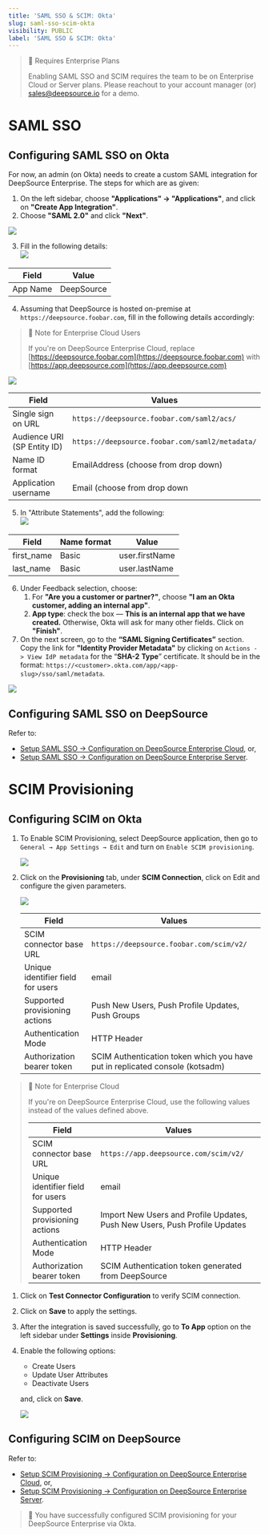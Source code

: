 ```yaml
---
title: 'SAML SSO & SCIM: Okta'
slug: saml-sso-scim-okta
visibility: PUBLIC
label: 'SAML SSO & SCIM: Okta'
---
```

> 📘 Requires Enterprise Plans
> 
> Enabling SAML SSO and SCIM requires the team to be on Enterprise Cloud or Server plans. Please reachout to your account manager (or) [sales@deepsource.io](mailto:sales@deepsource.io) for a demo.

# SAML SSO

## Configuring SAML SSO on Okta

For now, an admin (on Okta) needs to create a custom SAML integration for DeepSource Enterprise. The steps for which are as given:

1. On the left sidebar, choose **"Applications" → "Applications"**, and click on **"Create App Integration"**.
2. Choose **"SAML 2.0"** and click **"Next"**.

![](https://files.readme.io/7e588f3-image.png)


3. Fill in the following details:  
   ![](https://files.readme.io/ca6222a-ca7a697-image.png)

| Field    | Value      |
| -------- | ---------- |
| App Name | DeepSource |

4. Assuming that DeepSource is hosted on-premise at `https://deepsource.foobar.com`, fill in the following details accordingly:

> 🚧 Note for Enterprise Cloud Users
> 
> If you're on DeepSource Enterprise Cloud, replace [https://deepsource.foobar.com](https://deepsource.foobar.com) with [https://app.deepsource.com](https://app.deepsource.com)

![](https://files.readme.io/1fa2fd6-image.png)


| Field                       | Values                                          |
| --------------------------- | ----------------------------------------------- |
| Single sign on URL          | `https://deepsource.foobar.com/saml2/acs/`      |
| Audience URI (SP Entity ID) | `https://deepsource.foobar.com/saml2/metadata/` |
| Name ID format              | EmailAddress (choose from drop down)            |
| Application username        | Email (choose from drop down                    |

5. In "Attribute Statements", add the following:  
   ![](https://files.readme.io/1a417c8-image.png)

| Field      | Name format | Value          |
| ---------- | ----------- | -------------- |
| first_name | Basic       | user.firstName |
| last_name  | Basic       | user.lastName  |

6. Under Feedback selection, choose:
   1. For **"Are you a customer or partner?"**, choose **"I am an Okta customer, adding an internal app"**.
   2. **App type**: check the box — **This is an internal app that we have created.** Otherwise, Okta will ask for many other fields. Click on **"Finish"**.
7. On the next screen, go to the **“SAML Signing Certificates”** section. Copy the link for **"Identity Provider Metadata"** by clicking on `Actions -> View IdP metadata` for the “**SHA-2** **Type**” certificate. It should be in the format: `https://<customer>.okta.com/app/<app-slug>/sso/saml/metadata`.

![](https://files.readme.io/c2f5d12-image.png)


## Configuring SAML SSO on DeepSource

Refer to:

- [Setup SAML SSO -> Configuration on DeepSource Enterprise Cloud](/docs/integrations-sso#configuration-on-deepsource-enterprise-cloud), or,
- [Setup SAML SSO -> Configuration on DeepSource Enterprise Server](/docs/integrations-sso#configuration-on-deepsource-enterprise-server).

# SCIM Provisioning

## Configuring SCIM on Okta

1. To Enable SCIM Provisioning, select DeepSource application, then go to `General → App Settings → Edit` and turn on `Enable SCIM provisioning`.

   ![](https://files.readme.io/a52af2c-image.png)

2. Click on the **Provisioning** tab, under **SCIM Connection**, click on Edit and configure the given parameters.

   ![](https://files.readme.io/640af73-image.png)

   | Field                             | Values                                                                       |
   | --------------------------------- | ---------------------------------------------------------------------------- |
   | SCIM connector base URL           | `https://deepsource.foobar.com/scim/v2/`                                     |
   | Unique identifier field for users | email                                                                        |
   | Supported provisioning actions    | Push New Users, Push Profile Updates, Push Groups                            |
   | Authentication Mode               | HTTP Header                                                                  |
   | Authorization bearer token        | SCIM Authentication token which you have put in replicated console (kotsadm) |

> 🚧 Note for Enterprise Cloud
> 
> If you're on DeepSource Enterprise Cloud, use the following values instead of the values defined above.
> 
> | Field                             | Values                                                                     |
> | --------------------------------- | -------------------------------------------------------------------------- |
> | SCIM connector base URL           | `https://app.deepsource.com/scim/v2/`                                      |
> | Unique identifier field for users | email                                                                      |
> | Supported provisioning actions    | Import New Users and Profile Updates, Push New Users, Push Profile Updates |
> | Authentication Mode               | HTTP Header                                                                |
> | Authorization bearer token        | SCIM Authentication token generated from DeepSource                        |

1. Click on **Test Connector Configuration** to verify SCIM connection.

2. Click on **Save** to apply the settings.

3. After the integration is saved successfully, go to **To App** option on the left sidebar under **Settings** inside **Provisioning**.

4. Enable the following options:

   - Create Users
   - Update User Attributes
   - Deactivate Users

   and, click on **Save**.

   ![](https://files.readme.io/b736d24-image.png)

## Configuring SCIM on DeepSource

Refer to:

- [Setup SCIM Provisioning -> Configuration on DeepSource Enterprise Cloud](/docs/integrations-sso#configuration-on-deepsource-enterprise-cloud-1), or,
- [Setup SCIM Provisioning -> Configuration on DeepSource Enterprise Server](/docs/integrations-sso#configuration-on-deepsource-enterprise-server-1).

> 🎉 You have successfully configured SCIM provisioning for your DeepSource Enterprise via Okta.

